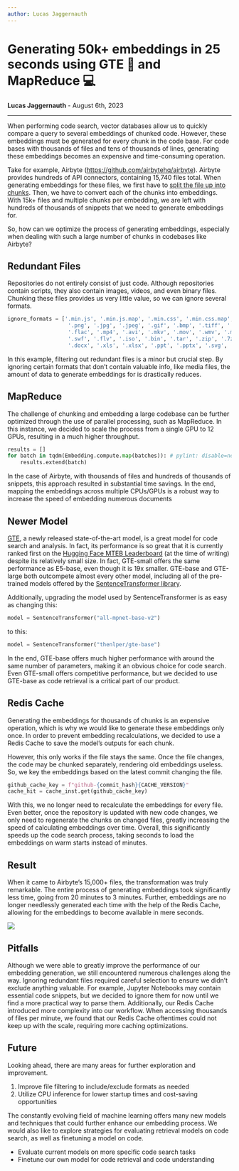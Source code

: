 ```yaml
---
author: Lucas Jaggernauth
---
```


# **Generating 50k+ embeddings in 25 seconds using GTE 🧠 and MapReduce 💻**

**Lucas Jaggernauth** - August 6th, 2023

---

When performing code search, vector databases allow us to quickly compare a query to several embeddings of chunked code. However, these embeddings must be generated for every chunk in the code base. For code bases with thousands of files and tens of thousands of lines, generating these embeddings becomes an expensive and time-consuming operation.

Take for example, Airbyte (https://github.com/airbytehq/airbyte). Airbyte provides hundreds of API connectors, containing 15,740 files total. When generating embeddings for these files, we first have to [split the file up into chunks](https://docs.sweep.dev/blogs/chunking-2m-files). Then, we have to convert each of the chunks into embeddings. With 15k+ files and multiple chunks per embedding, we are left with hundreds of thousands of snippets that we need to generate embeddings for.

So, how can we optimize the process of generating embeddings, especially when dealing with such a large number of chunks in codebases like Airbyte?

## Redundant Files

Repositories do not entirely consist of just code. Although repositories contain scripts, they also contain images, videos, and even binary files. Chunking these files provides us very little value, so we can ignore several formats.

```python
ignore_formats = ['.min.js', '.min.js.map', '.min.css', '.min.css.map', '.tfstate', '.tfstate.backup',
                   '.png', '.jpg', '.jpeg', '.gif', '.bmp', '.tiff', '.ico', '.mp3', '.wav', '.wma', '.ogg',
                   '.flac', '.mp4', '.avi', '.mkv', '.mov', '.wmv', '.m4a', '.m4v', '.3gp', '.3g2', '.rm',
                   '.swf', '.flv', '.iso', '.bin', '.tar', '.zip', '.7z', '.gz', '.rar', '.pdf', '.doc',
                   '.docx', '.xls', '.xlsx', '.ppt', '.pptx', '.svg', '.parquet', '.pyc', '.pub', '.pem']
```

In this example, filtering out redundant files is a minor but crucial step. By ignoring certain formats that don’t contain valuable info, like media files, the amount of data to generate embeddings for is drastically reduces.

## MapReduce

The challenge of chunking and embedding a large codebase can be further optimized through the use of parallel processing, such as MapReduce. In this instance, we decided to scale the process from a single GPU to 12 GPUs, resulting in a much higher throughput.

```python
results = []
for batch in tqdm(Embedding.compute.map(batches)): # pylint: disable=no-member
    results.extend(batch)
```

In the case of Airbyte, with thousands of files and hundreds of thousands of snippets, this approach resulted in substantial time savings. In the end, mapping the embeddings across multiple CPUs/GPUs is a robust way to increase the speed of embedding numerous documents

## Newer Model

[GTE](https://huggingface.co/thenlper/gte-base), a newly released state-of-the-art model, is a great model for code search and analysis. In fact, its performance is so great that it is currently ranked first on the [Hugging Face MTEB Leaderboard](https://huggingface.co/spaces/mteb/leaderboard) (at the time of writing) despite its relatively small size. In fact, GTE-small offers the same performance as E5-base, even though it is 19x smaller. GTE-base and GTE-large both outcompete almost every other model, including all of the pre-trained models offered by the [SentenceTransformer library](https://www.sbert.net/).

Additionally, upgrading the model used by SentenceTransformer is as easy as changing this:
```python
model = SentenceTransformer("all-mpnet-base-v2")
```
to this:
```python
model = SentenceTransformer("thenlper/gte-base")
```

In the end, GTE-base offers much higher performance with around the same number of parameters, making it an obvious choice for code search. Even GTE-small offers competitive performance, but we decided to use GTE-base as code retrieval is a critical part of our product.

## Redis Cache

Generating the embeddings for thousands of chunks is an expensive operation, which is why we would like to generate these embeddings only once. In order to prevent embedding recalculations, we decided to use a Redis Cache to save the model’s outputs for each chunk.

However, this only works if the file stays the same. Once the file changes, the code may be chunked separately, rendering old embeddings useless. So, we key the embeddings based on the latest commit changing the file.

```python
github_cache_key = f"github-{commit_hash}{CACHE_VERSION}"
cache_hit = cache_inst.get(github_cache_key)
```

With this, we no longer need to recalculate the embeddings for every file. Even better, once the repository is updated with new code changes, we only need to regenerate the chunks on changed files, greatly increasing the speed of calculating embeddings over time. Overall, this significantly speeds up the code search process, taking seconds to load the embeddings on warm starts instead of minutes.

## Result

When it came to Airbyte’s 15,000+ files, the transformation was truly remarkable. The entire process of generating embeddings took significantly less time, going from 20 minutes to 3 minutes. Further, embeddings are no longer needlessly generated each time with the help of the Redis Cache, allowing for the embeddings to become available in mere seconds.

<img src="https://github.com/sweepai/sweep/blob/2b85aebb87199f19c5a1e6b6c6ac5ec0cc36b8b8/.assets/airbyte_embedding_speed.png?raw=true"></img>

## Pitfalls

Although we were able to greatly improve the performance of our embedding generation, we still encountered numerous challenges along the way. Ignoring redundant files required careful selection to ensure we didn’t exclude anything valuable. For example, Jupyter Notebooks may contain essential code snippets, but we decided to ignore them for now until we find a more practical way to parse them. Additionally, our Redis Cache introduced more complexity into our workflow. When accessing thousands of files per minute, we found that our Redis Cache oftentimes could not keep up with the scale, requiring more caching optimizations.

## Future

Looking ahead, there are many areas for further exploration and improvement.

1. Improve file filtering to include/exclude formats as needed
2. Utilize CPU inference for lower startup times and cost-saving opportunities

The constantly evolving field of machine learning offers many new models and techniques that could further enhance our embedding process. We would also like to explore strategies for evaluating retrieval models on code search, as well as finetuning a model on code.

- Evaluate current models on more specific code search tasks
- Finetune our own model for code retrieval and code understanding